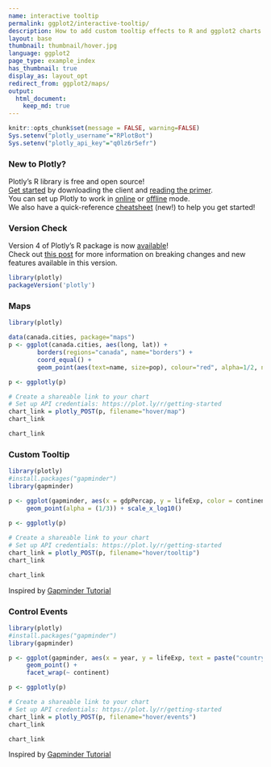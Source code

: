 ```yaml
---
name: interactive tooltip
permalink: ggplot2/interactive-tooltip/
description: How to add custom tooltip effects to R and ggplot2 charts with JavaScript.
layout: base
thumbnail: thumbnail/hover.jpg
language: ggplot2
page_type: example_index
has_thumbnail: true
display_as: layout_opt
redirect_from: ggplot2/maps/
output:
  html_document:
    keep_md: true
---
```


```r
knitr::opts_chunk$set(message = FALSE, warning=FALSE)
Sys.setenv("plotly_username"="RPlotBot")
Sys.setenv("plotly_api_key"="q0lz6r5efr")
```

### New to Plotly?

Plotly's R library is free and open source!<br>
[Get started](https://plot.ly/r/getting-started/) by downloading the client and [reading the primer](https://plot.ly/r/getting-started/).<br>
You can set up Plotly to work in [online](https://plot.ly/r/getting-started/#hosting-graphs-in-your-online-plotly-account) or [offline](https://plot.ly/r/offline/) mode.<br>
We also have a quick-reference [cheatsheet](https://images.plot.ly/plotly-documentation/images/r_cheat_sheet.pdf) (new!) to help you get started!

### Version Check

Version 4 of Plotly's R package is now [available](https://plot.ly/r/getting-started/#installation)!<br>
Check out [this post](http://moderndata.plot.ly/upgrading-to-plotly-4-0-and-above/) for more information on breaking changes and new features available in this version.

```r
library(plotly)
packageVersion('plotly')
```

### Maps

```r
library(plotly)

data(canada.cities, package="maps")
p <- ggplot(canada.cities, aes(long, lat)) +
        borders(regions="canada", name="borders") +
        coord_equal() +
        geom_point(aes(text=name, size=pop), colour="red", alpha=1/2, name="cities")

p <- ggplotly(p)

# Create a shareable link to your chart
# Set up API credentials: https://plot.ly/r/getting-started
chart_link = plotly_POST(p, filename="hover/map")
chart_link
```

``` r
chart_link
```


### Custom Tooltip

```r
library(plotly)
#install.packages("gapminder")
library(gapminder)

p <- ggplot(gapminder, aes(x = gdpPercap, y = lifeExp, color = continent, text =      paste("country:", country))) +
     geom_point(alpha = (1/3)) + scale_x_log10()  
  
p <- ggplotly(p)

# Create a shareable link to your chart
# Set up API credentials: https://plot.ly/r/getting-started
chart_link = plotly_POST(p, filename="hover/tooltip")
chart_link
```

``` r
chart_link
```
Inspired by <a href="https://github.com/jennybc/ggplot2-tutorial/blob/master/gapminder-ggplot2-scatterplot.md">Gapminder Tutorial</a>

### Control Events

```r
library(plotly)
#install.packages("gapminder")
library(gapminder)

p <- ggplot(gapminder, aes(x = year, y = lifeExp, text = paste("country:",country))) + 
     geom_point() +
     facet_wrap(~ continent) 

p <- ggplotly(p)

# Create a shareable link to your chart
# Set up API credentials: https://plot.ly/r/getting-started
chart_link = plotly_POST(p, filename="hover/events")
chart_link
```

``` r
chart_link
```
Inspired by <a href="https://github.com/jennybc/ggplot2-tutorial/blob/master/gapminder-ggplot2-scatterplot.md">Gapminder Tutorial</a>
